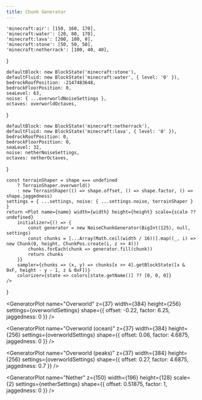 ```yaml
---
title: Chunk Generator
---
```


	'minecraft:air': [150, 160, 170],
	'minecraft:water': [20, 80, 170],
	'minecraft:lava': [200, 100, 0],
	'minecraft:stone': [50, 50, 50],
	'minecraft:netherrack': [100, 40, 40],
}

	defaultBlock: new BlockState('minecraft:stone'),
	defaultFluid: new BlockState('minecraft:water', { level: '0' }),
	bedrockRoofPosition: -2147483648,
	bedrockFloorPosition: 0,
	seaLevel: 63,
	noise: { ...overworldNoiseSettings },
	octaves: overworldOctaves,
}

	defaultBlock: new BlockState('minecraft:netherrack'),
	defaultFluid: new BlockState('minecraft:lava', { level: '0' }),
	bedrockRoofPosition: 0,
	bedrockFloorPosition: 0,
	seaLevel: 32,
	noise: netherNoiseSettings,
	octaves: netherOctaves,
}

	const terrainShaper = shape === undefined
		? TerrainShaper.overworld()
		: new TerrainShaper(() => shape.offset, () => shape.factor, () => shape.jaggedness)
	settings = { ...settings, noise: { ...settings.noise, terrainShaper } }
	return <Plot name={name} width={width} height={height} scale={scale ?? undefined}
		initializer={() => {
			const generator = new NoiseChunkGenerator(BigInt(125), null, settings)
			const chunks = [...Array(Math.ceil(width / 16))].map((_, i) => new Chunk(0, height, ChunkPos.create(i, z >> 4)))
			chunks.forEach(chunk => generator.fill(chunk))
			return chunks
		}}
		sampler={chunks => (x, y) => chunks[x >> 4].getBlockState([x & 0xF, height - y - 1, z & 0xF])}
		colorizer={state => colors[state.getName()] ?? [0, 0, 0]}
	/>
}

<GeneratorPlot name="Overworld" z={37} width={384} height={256}
	settings={overworldSettings}
	shape={{ offset: -0.22, factor: 6.25, jaggedness: 0 }} />

<GeneratorPlot name="Overworld (ocean)" z={37} width={384} height={256}
	settings={overworldSettings}
	shape={{ offset: 0.06, factor: 4.6875, jaggedness: 0 }} />

<GeneratorPlot name="Overworld (peaks)" z={37} width={384} height={256}
	settings={overworldSettings}
	shape={{ offset: 0.27, factor: 4.6875, jaggedness: 0.7 }} />

<GeneratorPlot name="Nether" z={150} width={196} height={128} scale={2}
	settings={netherSettings}
	shape={{ offset: 0.51875, factor: 1, jaggedness: 0 }} />

<GeneratorPlot name="Overworld (wide)" z={4000} width={2400} height={256} scale={0.25}
	settings={overworldSettings}
/>
